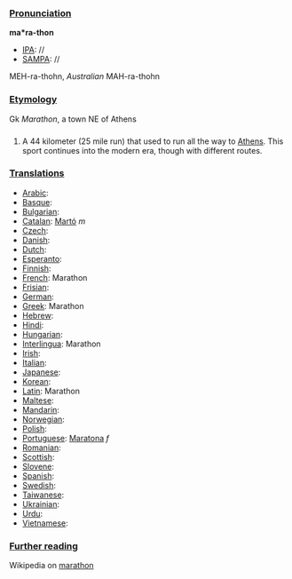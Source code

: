 ===[[Pronunciation]]===

'''ma*ra-thon'''
*[[IPA]]: //
*[[SAMPA]]: //
MEH-ra-thohn, ''Australian'' MAH-ra-thohn
===[[Etymology]]===

Gk ''Marathon'', a town NE of Athens
===[[]]===

#A 44 kilometer (25 mile run) that used to run all the way to [[Athens]].  This sport continues into the modern era, though with different routes.
===[[Translations]]===

*[[Arabic]]:
*[[Basque]]:
*[[Bulgarian]]:
*[[Catalan]]: [[Martó]] ''m''
*[[Czech]]:
*[[Danish]]:
*[[Dutch]]:
*[[Esperanto]]:
*[[Finnish]]:
*[[French]]: Marathon
*[[Frisian]]:
*[[German]]: 
*[[Greek]]: Marathon
*[[Hebrew]]:
*[[Hindi]]:
*[[Hungarian]]:
*[[Interlingua]]: Marathon
*[[Irish]]:
*[[Italian]]:
*[[Japanese]]:
*[[Korean]]:
*[[Latin]]: Marathon
*[[Maltese]]:
*[[Mandarin]]:
*[[Norwegian]]:
*[[Polish]]:
*[[Portuguese]]: [[Maratona]] ''f''
*[[Romanian]]:
*[[Scottish]]:
*[[Slovene]]:
*[[Spanish]]:
*[[Swedish]]:
*[[Taiwanese]]:
*[[Ukrainian]]:
*[[Urdu]]:
*[[Vietnamese]]:
===[[Further reading]]===

Wikipedia on [[en:Marathon|marathon]]